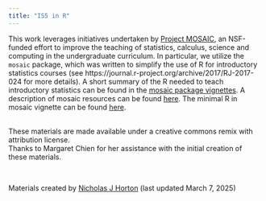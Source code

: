 ```yaml
---
title: "IS5 in R"
---
```


This work leverages initiatives undertaken by [Project MOSAIC](http://www.mosaic-web.org), an NSF-funded effort to improve the teaching of statistics, calculus, science and computing in the undergraduate curriculum.
In particular, we utilize the `mosaic` package, which was written to simplify the use of R for introductory statistics courses (see https://journal.r-project.org/archive/2017/RJ-2017-024 for more details).
A short summary of the R needed to teach introductory statistics can be found in the [mosaic package vignettes](http://cran.r-project.org/web/packages/mosaic).
A description of mosaic resources can be found [here](https://cran.r-project.org/web/packages/mosaic/vignettes/mosaic-resources.html).
The minimal R in mosaic vignette can be found [here](https://cran.r-project.org/web/packages/mosaic/vignettes/MinimalRgg.pdf).

<br>
These materials are made available under a creative commons remix with attribution license.
<br>
Thanks to Margaret Chien for her assistance with the initial creation of these materials.

<br>
<p>Materials created by [Nicholas J Horton](https://www.amherst.edu/people/facstaff/nhorton) (last updated March 7, 2025)</p>
